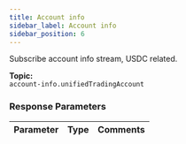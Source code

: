 ```yaml
---
title: Account info
sidebar_label: Account info
sidebar_position: 6
---
```


Subscribe account info stream, USDC related.

**Topic:**<br/>
`account-info.unifiedTradingAccount`

### Response Parameters
| Parameter | Type | Comments|
|:----- |:-----|----- |